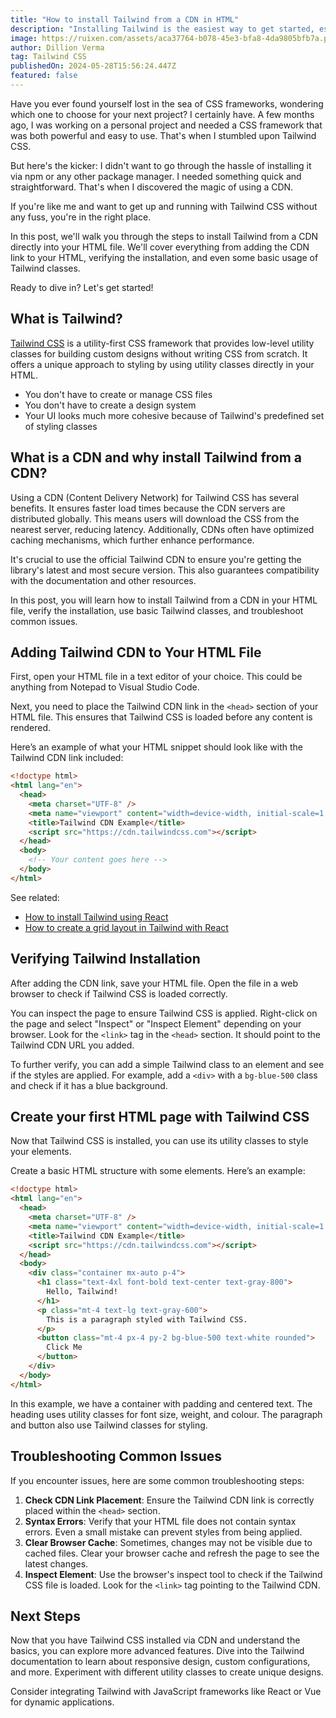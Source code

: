 ```yaml
---
title: "How to install Tailwind from a CDN in HTML"
description: "Installing Tailwind is the easiest way to get started, especially if you're looking to create your first Tailwind CSS project."
image: https://ruixen.com/assets/aca37764-b078-45e3-bfa8-4da9805bfb7a.png
author: Dillion Verma
tag: Tailwind CSS
publishedOn: 2024-05-28T15:56:24.447Z
featured: false
---
```


Have you ever found yourself lost in the sea of CSS frameworks, wondering which one to choose for your next project? I certainly have. A few months ago, I was working on a personal project and needed a CSS framework that was both powerful and easy to use. That's when I stumbled upon Tailwind CSS.

But here's the kicker: I didn't want to go through the hassle of installing it via npm or any other package manager. I needed something quick and straightforward. That's when I discovered the magic of using a CDN.

If you're like me and want to get up and running with Tailwind CSS without any fuss, you're in the right place.

In this post, we'll walk you through the steps to install Tailwind from a CDN directly into your HTML file. We'll cover everything from adding the CDN link to your HTML, verifying the installation, and even some basic usage of Tailwind classes.

Ready to dive in? Let's get started!

## What is Tailwind?

[Tailwind CSS](https://tailwindui.com/) is a utility-first CSS framework that provides low-level utility classes for building custom designs without writing CSS from scratch. It offers a unique approach to styling by using utility classes directly in your HTML.

- You don't have to create or manage CSS files
- You don't have to create a design system
- Your UI looks much more cohesive because of Tailwind's predefined set of styling classes

## What is a CDN and why install Tailwind from a CDN?

Using a CDN (Content Delivery Network) for Tailwind CSS has several benefits. It ensures faster load times because the CDN servers are distributed globally. This means users will download the CSS from the nearest server, reducing latency. Additionally, CDNs often have optimized caching mechanisms, which further enhance performance.

It's crucial to use the official Tailwind CDN to ensure you're getting the library's latest and most secure version. This also guarantees compatibility with the documentation and other resources.

In this post, you will learn how to install Tailwind from a CDN in your HTML file, verify the installation, use basic Tailwind classes, and troubleshoot common issues.

## Adding Tailwind CDN to Your HTML File

First, open your HTML file in a text editor of your choice. This could be anything from Notepad to Visual Studio Code.

Next, you need to place the Tailwind CDN link in the `<head>` section of your HTML file. This ensures that Tailwind CSS is loaded before any content is rendered.

Here’s an example of what your HTML snippet should look like with the Tailwind CDN link included:

```html
<!doctype html>
<html lang="en">
  <head>
    <meta charset="UTF-8" />
    <meta name="viewport" content="width=device-width, initial-scale=1.0" />
    <title>Tailwind CDN Example</title>
    <script src="https://cdn.tailwindcss.com"></script>
  </head>
  <body>
    <!-- Your content goes here -->
  </body>
</html>
```

See related:

- [How to install Tailwind using React](/blog/install-tailwind-react)
- [How to create a grid layout in Tailwind with React](/blog/tailwind-css-grid)

## Verifying Tailwind Installation

After adding the CDN link, save your HTML file. Open the file in a web browser to check if Tailwind CSS is loaded correctly.

You can inspect the page to ensure Tailwind CSS is applied. Right-click on the page and select "Inspect" or "Inspect Element" depending on your browser. Look for the `<link>` tag in the `<head>` section. It should point to the Tailwind CDN URL you added.

To further verify, you can add a simple Tailwind class to an element and see if the styles are applied. For example, add a `<div>` with a `bg-blue-500` class and check if it has a blue background.

## Create your first HTML page with Tailwind CSS

Now that Tailwind CSS is installed, you can use its utility classes to style your elements.

Create a basic HTML structure with some elements. Here’s an example:

```html
<!doctype html>
<html lang="en">
  <head>
    <meta charset="UTF-8" />
    <meta name="viewport" content="width=device-width, initial-scale=1.0" />
    <title>Tailwind CDN Example</title>
    <script src="https://cdn.tailwindcss.com"></script>
  </head>
  <body>
    <div class="container mx-auto p-4">
      <h1 class="text-4xl font-bold text-center text-gray-800">
        Hello, Tailwind!
      </h1>
      <p class="mt-4 text-lg text-gray-600">
        This is a paragraph styled with Tailwind CSS.
      </p>
      <button class="mt-4 px-4 py-2 bg-blue-500 text-white rounded">
        Click Me
      </button>
    </div>
  </body>
</html>
```

In this example, we have a container with padding and centered text. The heading uses utility classes for font size, weight, and colour. The paragraph and button also use Tailwind classes for styling.

## Troubleshooting Common Issues

If you encounter issues, here are some common troubleshooting steps:

1.  **Check CDN Link Placement**: Ensure the Tailwind CDN link is correctly placed within the `<head>` section.
2.  **Syntax Errors**: Verify that your HTML file does not contain syntax errors. Even a small mistake can prevent styles from being applied.
3.  **Clear Browser Cache**: Sometimes, changes may not be visible due to cached files. Clear your browser cache and refresh the page to see the latest changes.
4.  **Inspect Element**: Use the browser's inspect tool to check if the Tailwind CSS file is loaded. Look for the `<link>` tag pointing to the Tailwind CDN.

## Next Steps

Now that you have Tailwind CSS installed via CDN and understand the basics, you can explore more advanced features. Dive into the Tailwind documentation to learn about responsive design, custom configurations, and more. Experiment with different utility classes to create unique designs.

Consider integrating Tailwind with JavaScript frameworks like React or Vue for dynamic applications.
